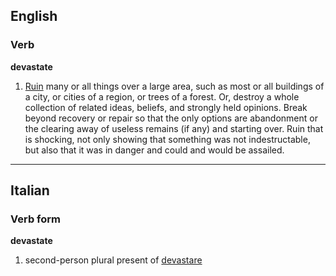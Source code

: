 ==English==
===Verb===
'''devastate'''

#[[Ruin]] many or all things over a large area, such as most or all buildings of a city, or cities of a region, or trees of a forest.  Or, destroy a whole collection of related ideas, beliefs, and strongly held opinions.  Break beyond recovery or repair so that the only options are abandonment or the clearing away of useless remains (if any) and starting over.  Ruin that is shocking, not only showing that something was not indestructable, but also that it was in danger and could and would be assailed.
----

==Italian==
===Verb form===
'''devastate'''

# second-person plural present of [[devastare]]